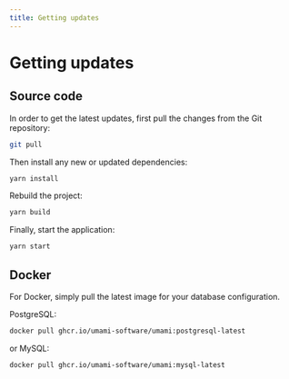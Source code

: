 ```yaml
---
title: Getting updates
---
```


# Getting updates

## Source code

In order to get the latest updates, first pull the changes from the Git repository:

```sh
git pull
```

Then install any new or updated dependencies:

```sh
yarn install
```

Rebuild the project:

```sh
yarn build
```

Finally, start the application:

```sh
yarn start
```

## Docker

For Docker, simply pull the latest image for your database configuration.

PostgreSQL:

```sh
docker pull ghcr.io/umami-software/umami:postgresql-latest
```

or MySQL:

```sh
docker pull ghcr.io/umami-software/umami:mysql-latest
```
